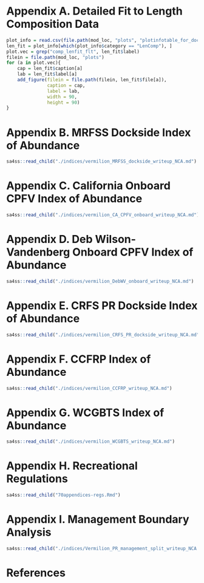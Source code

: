 
\newpage

# Appendix A. Detailed Fit to Length Composition Data{-} 
\renewcommand{\thepage}{A\arabic{page}}
\renewcommand{\thefigure}{A\arabic{figure}}
\renewcommand{\thetable}{A\arabic{table}}
\setcounter{page}{1}
\setcounter{figure}{0}
\setcounter{table}{0}


```r
plot_info = read.csv(file.path(mod_loc, "plots", "plotinfotable_for_doc.csv"))
len_fit = plot_info[which(plot_info$category == "LenComp"), ]
plot.vec = grep("comp_lenfit_flt", len_fit$label)
filein = file.path(mod_loc, "plots")
for (a in plot.vec){
	cap = len_fit$caption[a]
	lab = len_fit$label[a]
	add_figure(filein = file.path(filein, len_fit$file[a]), 
			   caption = cap, 
			   label = lab,
			   width = 90,
			   height = 90)
}
```

\FloatBarrier



# Appendix B. MRFSS Dockside Index of Abundance{-}
\renewcommand{\thepage}{B\arabic{page}}
\renewcommand{\thefigure}{B\arabic{figure}}
\renewcommand{\thetable}{B\arabic{table}}
\setcounter{page}{1}
\setcounter{figure}{0}
\setcounter{table}{0}


```r
sa4ss::read_child("./indices/vermilion_MRFSS_dockside_writeup_NCA.md") 
```

\newpage

# Appendix C. California Onboard CPFV Index of Abundance{-}
\renewcommand{\thepage}{C\arabic{page}}
\renewcommand{\thefigure}{C\arabic{figure}}
\renewcommand{\thetable}{C\arabic{table}}
\setcounter{page}{1}
\setcounter{figure}{0}
\setcounter{table}{0}

```r
sa4ss::read_child("./indices/vermilion_CA_CPFV_onboard_writeup_NCA.md") 
``` 

\newpage


# Appendix D. Deb Wilson-Vandenberg Onboard CPFV Index of Abundance{-}
\renewcommand{\thepage}{D\arabic{page}}
\renewcommand{\thefigure}{D\arabic{figure}}
\renewcommand{\thetable}{D\arabic{table}}
\setcounter{page}{1}
\setcounter{figure}{0}
\setcounter{table}{0}

```r
sa4ss::read_child("./indices/vermilion_DebWV_onboard_writeup_NCA.md") 
``` 

\newpage


# Appendix E. CRFS PR Dockside Index of Abundance{-}
\renewcommand{\thepage}{E\arabic{page}}
\renewcommand{\thefigure}{E\arabic{figure}}
\renewcommand{\thetable}{E\arabic{table}}
\setcounter{page}{1}
\setcounter{figure}{0}
\setcounter{table}{0}

```r
sa4ss::read_child("./indices/vermilion_CRFS_PR_dockside_writeup_NCA.md")
``` 

\newpage

# Appendix F. CCFRP Index of Abundance{-}
\renewcommand{\thepage}{F\arabic{page}}
\renewcommand{\thefigure}{F\arabic{figure}}
\renewcommand{\thetable}{F\arabic{table}}
\setcounter{page}{1}
\setcounter{figure}{0}
\setcounter{table}{0}

```r
sa4ss::read_child("./indices/vermilion_CCFRP_writeup_NCA.md") 
``` 

\newpage

# Appendix G. WCGBTS Index of Abundance{-}
\renewcommand{\thepage}{G\arabic{page}}
\renewcommand{\thefigure}{G\arabic{figure}}
\renewcommand{\thetable}{G\arabic{table}}
\setcounter{page}{1}
\setcounter{figure}{0}
\setcounter{table}{0}

```r
sa4ss::read_child("./indices/vermilion_WCGBTS_writeup_NCA.md")
``` 

\newpage

# Appendix H. Recreational Regulations{-}
\renewcommand{\thepage}{H\arabic{page}}
\renewcommand{\thefigure}{H\arabic{figure}}
\renewcommand{\thetable}{H\arabic{table}}
\setcounter{page}{1}
\setcounter{figure}{0}
\setcounter{table}{0}

```r
sa4ss::read_child("70appendices-regs.Rmd")
``` 

\newpage 

# Appendix I. Management Boundary Analysis{-}
\renewcommand{\thepage}{I\arabic{page}}
\renewcommand{\thefigure}{I\arabic{figure}}
\renewcommand{\thetable}{I\arabic{table}}
\setcounter{page}{1}
\setcounter{figure}{0}
\setcounter{table}{0}

```r
sa4ss::read_child("./indices/Vermilion_PR_management_split_writeup_NCA.md")
``` 

\clearpage
# References{-}
\thispagestyle{empty} 


